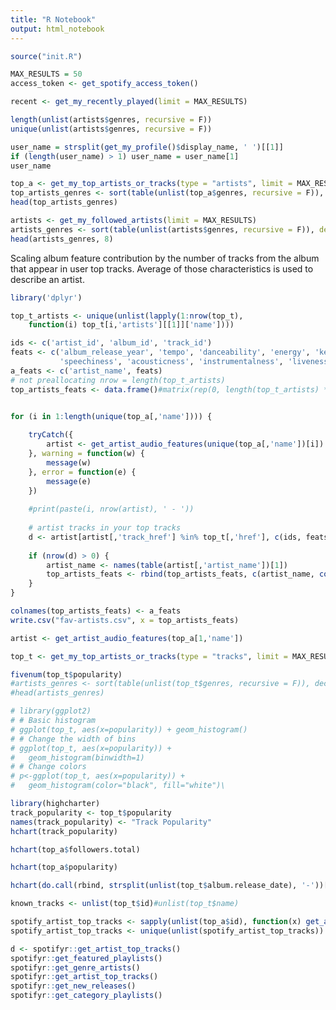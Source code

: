 ```yaml
---
title: "R Notebook"
output: html_notebook
---
```




```r
source("init.R")

MAX_RESULTS = 50
access_token <- get_spotify_access_token()

recent <- get_my_recently_played(limit = MAX_RESULTS)

length(unlist(artists$genres, recursive = F))
unique(unlist(artists$genres, recursive = F))
```

```r
user_name = strsplit(get_my_profile()$display_name, ' ')[[1]]
if (length(user_name) > 1) user_name = user_name[1]
user_name
```


```r
top_a <- get_my_top_artists_or_tracks(type = "artists", limit = MAX_RESULTS)
top_artists_genres <- sort(table(unlist(top_a$genres, recursive = F)), decreasing = T)
head(top_artists_genres)
```
```r
artists <- get_my_followed_artists(limit = MAX_RESULTS)
artists_genres <- sort(table(unlist(artists$genres, recursive = F)), decreasing = T)
head(artists_genres, 8)
```

Scaling album feature contribution by the number of tracks from the album that appear in user top tracks.
Average of those characteristics is used to describe an artist.

```r
library('dplyr')

top_t_artists <- unique(unlist(lapply(1:nrow(top_t), 
    function(i) top_t[i,'artists'][[1]]['name'])))

ids <- c('artist_id', 'album_id', 'track_id')
feats <- c('album_release_year', 'tempo', 'danceability', 'energy', 'key', 'loudness', 
           'speechiness', 'acousticness', 'instrumentalness', 'liveness', 'valence')
a_feats <- c('artist_name', feats)
# not preallocating nrow = length(top_t_artists)
top_artists_feats <- data.frame()#matrix(rep(0, length(top_t_artists) * length(a_feats)), ncol = length(a_feats)))


for (i in 1:length(unique(top_a[,'name']))) {
    
    tryCatch({
        artist <- get_artist_audio_features(unique(top_a[,'name'])[i])
    }, warning = function(w) {
        message(w)
    }, error = function(e) {
        message(e)
    })
    
    #print(paste(i, nrow(artist), ' - '))
    
    # artist tracks in your top tracks
    d <- artist[artist[,'track_href'] %in% top_t[,'href'], c(ids, feats)]
    
    if (nrow(d) > 0) {
        artist_name <- names(table(artist[,'artist_name'])[1])
        top_artists_feats <- rbind(top_artists_feats, c(artist_name, colMeans(d[,feats])))
    }
}

colnames(top_artists_feats) <- a_feats
write.csv("fav-artists.csv", x = top_artists_feats)
```



```r
artist <- get_artist_audio_features(top_a[1,'name'])
```







```r
top_t <- get_my_top_artists_or_tracks(type = "tracks", limit = MAX_RESULTS)

fivenum(top_t$popularity)
#artists_genres <- sort(table(unlist(top_t$genres, recursive = F)), decreasing = T)
#head(artists_genres)
```

```r
# library(ggplot2)
# # Basic histogram
# ggplot(top_t, aes(x=popularity)) + geom_histogram()
# # Change the width of bins
# ggplot(top_t, aes(x=popularity)) + 
#   geom_histogram(binwidth=1)
# # Change colors
# p<-ggplot(top_t, aes(x=popularity)) + 
#   geom_histogram(color="black", fill="white")\

library(highcharter)
track_popularity <- top_t$popularity
names(track_popularity) <- "Track Popularity"
hchart(track_popularity) 
```
```r
hchart(top_a$followers.total) 
```

```r
hchart(top_a$popularity) 
```

```r
hchart(do.call(rbind, strsplit(unlist(top_t$album.release_date), '-'))[,1]) 
```

```r
known_tracks <- unlist(top_t$id)#unlist(top_t$name)
```
```r
spotify_artist_top_tracks <- sapply(unlist(top_a$id), function(x) get_artist_top_tracks(x)[,'id'])
spotify_artist_top_tracks <- unique(unlist(spotify_artist_top_tracks))
```



```r
d <- spotifyr::get_artist_top_tracks()
spotifyr::get_featured_playlists()
spotifyr::get_genre_artists()
spotifyr::get_artist_top_tracks()
spotifyr::get_new_releases()
spotifyr::get_category_playlists()
```

